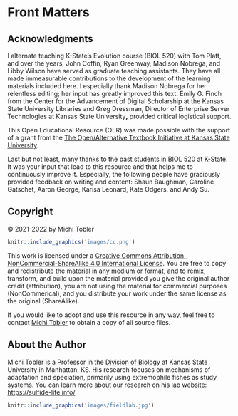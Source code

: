 # Front Matters {.unnumbered}

## Acknowledgments {.unnumbered}

I alternate teaching K-State's Evolution course (BIOL 520) with Tom Platt, and over the years, John Coffin, Ryan Greenway, Madison Nobrega, and Libby Wilson have served as graduate teaching assistants. They have all made immeasurable contributions to the development of the learning materials included here. I especially thank Madison Nobrega for her relentless editing; her input has greatly improved this text. Emily G. Finch from the Center for the Advancement of Digital Scholarship at the Kansas State University Libraries and Greg Dressman, Director of Enterprise Server Technologies at Kansas State University**,** provided critical logistical support.

This Open Educational Resource (OER) was made possible with the support of a grant from the [The Open/Alternative Textbook Initiative at Kansas State University](https://www.lib.k-state.edu/open-textbook).

Last but not least, many thanks to the past students in BIOL 520 at K-State. It was your input that lead to this resource and that helps me to continuously improve it. Especially, the following people have graciously provided feedback on writing and content: Shaun Baughman, Caroline Gatschet, Aaron George, Karisa Leonard, Kate Odgers, and Andy Su.

## Copyright {.unnumbered}

© 2021-2022 by Michi Tobler

```r
knitr::include_graphics('images/cc.png')
```

This work is licensed under a [Creative Commons Attribution-NonCommercial-ShareAlike 4.0 International License](https://creativecommons.org/licenses/by-nc-sa/4.0/). You are free to copy and redistribute the material in any medium or format, and to remix, transform, and build upon the material provided you give the original author credit (attribution), you are not using the material for commercial purposes (NonCommerical), and you distribute your work under the same license as the original (ShareAlike).

If you would like to adopt and use this resource in any way, feel free to contact [Michi Tobler](mailto:tobler@ksu.edu) to obtain a copy of all source files.

## About the Author {.unnumbered}

Michi Tobler is a Professor in the [Division of Biology](https://www.k-state.edu/biology/) at Kansas State University in Manhattan, KS. His research focuses on mechanisms of adaptation and speciation, primarily using extremophile fishes as study systems. You can learn more about our research on his lab website: <https://sulfide-life.info/>

```r
knitr::include_graphics('images/fieldlab.jpg')
```
